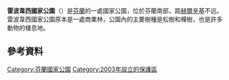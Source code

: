 {{Geobox|国家公园
<!-- *** Name section *** -->
| name                        = 雷波韋西國家公園
| native_name                 = Repoveden kansallispuisto
| other_name                  = 
| other_name1                 = 
<!-- *** Category *** -->
| category_local              = [[List_of_national_parks_of_Finland|National Park of Finland]]
| category_iucn               = II
<!-- *** Image *** -->
| image                       = Repoveden Kansallispuisto Kesayonauringossa.jpg
| image_size                  = 
| image_caption               = 夏天晚上的阳光
<!-- *** Country etc. *** -->
| country                     = 芬蘭
| country_flag                = 1
| region                      = [[屈米河谷区|屈米河谷区]]
| region_type                 = [[芬兰行政区|行政区]]
| region1                     = 
| location                    = 
| lat_d              = 61
| lat_m              = 11
| lat_s              = 
| lat_NS             = N
| long_d             = 26
| long_m             = 53
| long_s             = 
| long_EW            = E
| elevation          = 
<!-- *** Nature *** -->
<!-- *** Geography *** -->
| area                        = 15
| area1                       =
| area1_type                  = 
<!-- *** People *** -->
| established_type            = 建立
| established                 = 2003年
| established1_type           = 
| established1                = 
| management_body             = {{tsl|en|Metsähallitus|森林管理局 (芬兰)|森林管理局}}
| visitation                  = 148500
| visitation_date = 2016年<ref name="访客2016"/>
<!-- *** Free fields *** -->
<!-- *** Map section *** -->
| map                         = Finland location map.svg
| map_locator = Finland
| map_size    = 200
| map_caption = 在芬蘭的位置
| map_first   =
<!-- *** Website *** -->
| website     = {{URL|http://www.nationalparks.fi/en/repovesinp}}
}}

'''雷波韋西國家公園'''（{{lang-fi|Repoveden kansallispuisto}}）是[[芬蘭|芬蘭]]的一處國家公園，位於芬蘭南部，距[[赫爾辛基|赫爾辛基]]不远。雷波韋西國家公園原本是一處商業林，公園內的主要樹種是松樹和樺樹，也是許多動物的棲息地。

==參考資料==
{{Reflist|30em|refs=
<ref name="访客2016">{{cite web | url = http://www.metsa.fi/kansallispuistoittain | title = Käyntimäärät kansallispuistoittain 2016 | language = fi | publisher = Metsähallitus | date = 2017-01-26 | accessdate = 2017-02-20 | archive-url = https://web.archive.org/web/20190529070743/http://www.metsa.fi/kansallispuistoittain | archive-date = 2019-05-29 | dead-url = yes }}</ref>
}}

{{芬兰国家公园}}

[[Category:芬蘭國家公園|Category:芬蘭國家公園]]
[[Category:2003年設立的保護區|Category:2003年設立的保護區]]